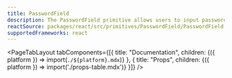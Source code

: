 ```yaml
---
title: PasswordField
description: The PasswordField primitive allows users to input passwords. It also features full password manager support and an optional show/hide password button for user convenience.
reactSource: packages/react/src/primitives/PasswordField/PasswordField.tsx
supportedFrameworks: react
---
```



<PageTabLayout 
  tabComponents={[{
    title: "Documentation", 
    children: <Fragment>{({ platform }) => import(`./${platform}.mdx`)}</Fragment>
  },
  {
    title: "Props", 
    children: <Fragment>{({ platform }) => import('./props-table.mdx')}</Fragment>
  }]}
/>
        